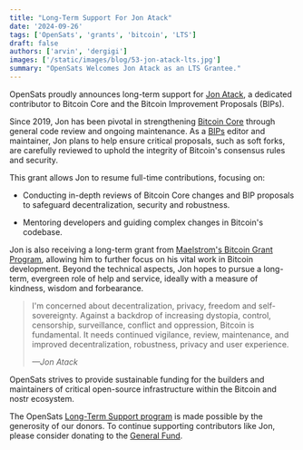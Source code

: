 ```yaml
---
title: "Long-Term Support For Jon Atack"
date: '2024-09-26'
tags: ['OpenSats', 'grants', 'bitcoin', 'LTS']
draft: false
authors: ['arvin', 'dergigi']
images: ['/static/images/blog/53-jon-atack-lts.jpg']
summary: "OpenSats Welcomes Jon Atack as an LTS Grantee."
---
```


OpenSats proudly announces long-term support for [Jon
Atack](https://jonatack.github.io/), a dedicated contributor to Bitcoin Core and
the Bitcoin Improvement Proposals (BIPs).

Since 2019, Jon has been pivotal in strengthening [Bitcoin
Core](https://github.com/bitcoin/bitcoin) through general code review and ongoing
maintenance. As a [BIPs](https://github.com/bitcoin/bips#) editor and
maintainer, Jon plans to help ensure critical proposals, such as soft forks, are
carefully reviewed to uphold the integrity of Bitcoin's consensus rules and
security.

This grant allows Jon to resume full-time contributions, focusing on:

- Conducting in-depth reviews of Bitcoin Core changes and BIP proposals to
  safeguard decentralization, security and robustness.

- Mentoring developers and guiding complex changes in Bitcoin's codebase.

Jon is also receiving a long-term grant from [Maelstrom's Bitcoin Grant
Program](https://maelstrom.fund/bitcoin-grant-program/), allowing him to
further focus on his vital work in Bitcoin development. Beyond the technical
aspects, Jon hopes to pursue a long-term, evergreen role of help and service,
ideally with a measure of kindness, wisdom and forbearance.

>I'm concerned about decentralization, privacy, freedom and self-sovereignty.
>Against a backdrop of increasing dystopia, control, censorship, surveillance,
>conflict and oppression, Bitcoin is fundamental. It needs continued vigilance,
>review, maintenance, and improved decentralization, robustness, privacy and
>user experience.
>
><cite>—Jon Atack</cite>

OpenSats strives to provide sustainable funding for the builders and maintainers
of critical open-source infrastructure within the Bitcoin and nostr ecosystem.

The OpenSats [Long-Term Support
program](/blog/announcing-lts-grant-program-to-support-bitcoin-core-contributors)
is made possible by the generosity of our donors. To continue supporting
contributors like Jon, please consider donating to the [General
Fund](/funds/general).

<center>
    <DonateToGeneralFundButton/>
</center>
